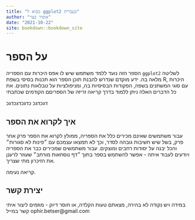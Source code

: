 ```yaml
--- 
title: "מבוא ל ggplot2 בעברית"
author: "אופיר בצר"
date: "2021-10-22"
site: bookdown::bookdown_site
---
```


# על הספר

הספר הזה נועד ללמד משתמש שיש לו אפס היכרות עם הספריה 
`ggplot2`
לשליטה מלאה בה.
ידע מוקדם שנדרש להבנת תוכן הספר הוא תכנות בסיסי בשפת
R,
היכרות עם סוגי המשתנים בשפה, הפקודות הבסיסיות בה, ומניפולציות על טבלאות נתונים. את כל הדברים האלה ניתן ללמוד בדרך קריאה זריזה של הספריםם הקודמים שכתבתי

דגכדגכ כדגכדגכדגכ

## איך לקרוא את הספר

עבור משתמשים שאינם מכירים כלל את הספריה, ממולץ לקרוא את הספר פרק אחר פרק, בשל שיש חשיבות גובהה לסדר, וכך לא תמצאו עצמכם עם ״פינות לא סגורות״ והכל יבנה על יסודות רחבים ומוצקים.
עבור משתמשים שמכירים כבר את הספריה ויודעים לעבוד איתה - אפשר להשתמש בספר בתוך ״דף נוסחאות מורחב״ שעוזר לרענן את הזיכרון מתי שצריך.

קריאה נעימה.

## יצירת קשר

במידה ויש נקודה לא בהירה, מצאתם טעות הקלדה, או חוסר דיוק - מוזמים ליצור איתי קשר במייל
ophir.betser@gmail.com